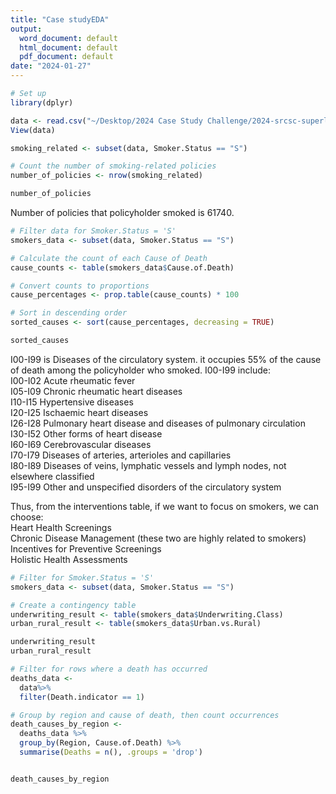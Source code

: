 ```yaml
---
title: "Case studyEDA"
output:
  word_document: default
  html_document: default
  pdf_document: default
date: "2024-01-27"
---
```

```r
# Set up
library(dplyr)

data <- read.csv("~/Desktop/2024 Case Study Challenge/2024-srcsc-superlife-inforce-dataset.csv")
View(data)
```

```r
smoking_related <- subset(data, Smoker.Status == "S")

# Count the number of smoking-related policies
number_of_policies <- nrow(smoking_related)

number_of_policies
```
Number of policies that policyholder smoked is 61740.

```r

# Filter data for Smoker.Status = 'S'
smokers_data <- subset(data, Smoker.Status == "S")

# Calculate the count of each Cause of Death
cause_counts <- table(smokers_data$Cause.of.Death)

# Convert counts to proportions
cause_percentages <- prop.table(cause_counts) * 100

# Sort in descending order
sorted_causes <- sort(cause_percentages, decreasing = TRUE)

sorted_causes
```
I00-I99 is Diseases of the circulatory system. it occupies 55% of the cause of death among the policyholder who smoked.
I00-I99 include:    
I00-I02 Acute rheumatic fever   
I05-I09 Chronic rheumatic heart diseases    
I10-I15 Hypertensive diseases   
I20-I25 Ischaemic heart diseases    
I26-I28 Pulmonary heart disease and diseases of pulmonary circulation   
I30-I52 Other forms of heart disease    
I60-I69 Cerebrovascular diseases    
I70-I79 Diseases of arteries, arterioles and capillaries    
I80-I89 Diseases of veins, lymphatic vessels and lymph nodes, not elsewhere classified    
I95-I99 Other and unspecified disorders of the circulatory system   

Thus, from the interventions table, if we want to focus on smokers, we can choose:    
Heart Health Screenings          
Chronic Disease Management (these two are highly related to smokers)      
Incentives for Preventive Screenings  
Holistic Health Assessments        

```r
# Filter for Smoker.Status = 'S'
smokers_data <- subset(data, Smoker.Status == "S")

# Create a contingency table
underwriting_result <- table(smokers_data$Underwriting.Class)
urban_rural_result <- table(smokers_data$Urban.vs.Rural)

underwriting_result
urban_rural_result

```
```r
# Filter for rows where a death has occurred
deaths_data <- 
  data%>% 
  filter(Death.indicator == 1)

# Group by region and cause of death, then count occurrences
death_causes_by_region <- 
  deaths_data %>%
  group_by(Region, Cause.of.Death) %>%
  summarise(Deaths = n(), .groups = 'drop')


death_causes_by_region

```

